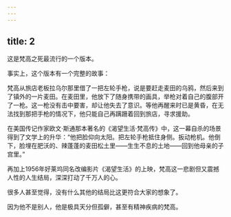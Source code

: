 ```yaml
---
---
---
```

title: 2
---



这是梵高之死最流行的一个版本。

事实上，这个版本有一个完整的故事：

梵高从旅店老板拉乌尔那里借了一把左轮手枪，说是要赶走麦田的乌鸦，然后来到了镇外的一片麦田。在麦田里，他放下了随身携带的画具，举枪对着自己的腹部开了一枪。这一枪没有击中要害，却让他失去了意识。等他再醒来时已是黄昏，在无法找到那把手枪的情况下，他只能自己再蹒跚着回到旅店，寻求援助。

在美国传记作家欧文·斯通那本著名的《渴望生活·梵高传》中，这一幕自杀的场景得到了文学上的升华：“他把脸仰向太阳。把左轮手枪抵住身侧。扳动枪机。他倒下，脸埋在肥沃的、辣蓬蓬的麦田松土里——生生不息的土地——回到他母亲的子宫里。”

再加上1956年好莱坞同名改编影片《渴望生活》的上映，梵高这一悲剧但又震撼人性的人生结局，深深打动了千万人的心。

很多人甚至觉得，没有什么其他的结局比这更符合大家的想象了。

因为他不是别人，他是极具天分但孤僻，甚至有精神疾病的梵高。